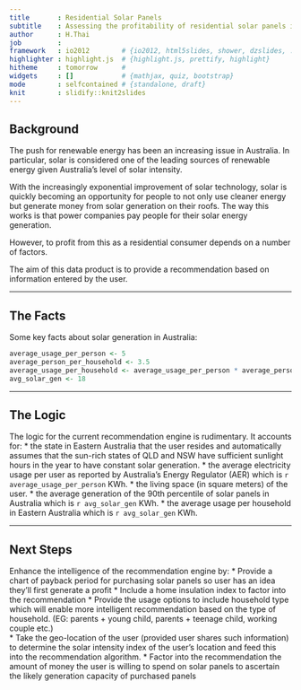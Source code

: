 ```yaml
---
title       : Residential Solar Panels
subtitle    : Assessing the profitability of residential solar panels in Eastern Australia
author      : H.Thai
job         : 
framework   : io2012        # {io2012, html5slides, shower, dzslides, ...}
highlighter : highlight.js  # {highlight.js, prettify, highlight}
hitheme     : tomorrow      # 
widgets     : []            # {mathjax, quiz, bootstrap}
mode        : selfcontained # {standalone, draft}
knit        : slidify::knit2slides
---
```


## Background

The push for renewable energy has been an increasing issue in Australia. In particular, solar is considered one of the leading sources of renewable energy given Australia's level of solar intensity.

With the increasingly exponential improvement of solar technology, solar is quickly becoming an opportunity for people to not only use cleaner energy but generate money from solar generation on their roofs. The way this works is that power companies pay people for their solar energy generation. 

However, to profit from this as a residential consumer depends on a number of factors. 

The aim of this data product is to provide a recommendation based on information entered by the user.

--- 

## The Facts

Some key facts about solar generation in Australia:
``` r
average_usage_per_person <- 5 
average_person_per_household <- 3.5
average_usage_per_household <- average_usage_per_person * average_person_per_household
avg_solar_gen <- 18
```

---

## The Logic

The logic for the current recommendation engine is rudimentary. It accounts for:
* the state in Eastern Australia that the user resides and automatically assumes that the sun-rich states of QLD and NSW have sufficient sunlight hours in the year to have constant solar generation.
* the average electricity usage per user as reported by Australia's Energy Regulator (AER) which is `r average_usage_per_person` KWh.
* the living space (in square meters) of the user.
* the average generation of the 90th percentile of solar panels in Australia which is `r avg_solar_gen` KWh.
* the average usage per household in Eastern Australia which is `r avg_solar_gen` KWh.

--- 

## Next Steps

Enhance the intelligence of the recommendation engine by:
* Provide a chart of payback period for purchasing solar panels so user has an idea they'll first generate a profit
* Include a home insulation index to factor into the recommendation
* Provide the usage options to include household type which will enable more intelligent recommendation based on the type of household. (EG: parents + young child, parents + teenage child, working couple etc.)  
* Take the geo-location of the user (provided user shares such information) to determine the solar intensity index of the user's location and feed this into the recommendation algorithm.
* Factor into the recommendation the amount of money the user is willing to spend on solar panels to ascertain the likely generation capacity of purchased panels